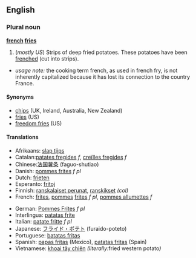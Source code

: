==English==
===Plural noun===
{{wikipedia}}
'''[[french]] [[fries]]'''
#(''mostly US'') Strips of deep fried potatoes.  These potatoes have been [[frenched]] (cut into strips).

*''usage note:'' the cooking term french, as used in french fry, is not inherently capitalized because it has lost its connection to the country France.

====Synonyms====
*[[chips]] (UK, Ireland, Australia, New Zealand)
*[[fries]] (US)
*[[freedom fries]] (US)

====Translations====
{{top}}
*Afrikaans: [[slap tjips]]
*Catalan:[[patates fregides]] ''f'', [[creïlles fregides]] ''f''
*Chinese:[[法国薯条]] (faguo-shutiao)
*Danish: [[pommes frites]] ''f pl''
*Dutch: [[frieten]]
*Esperanto: [[fritoj]]
*Finnish: [[ranskalaiset perunat]], [[ranskikset]] ''(col)''
*French: [[frites]], [[pomme]]s [[frites]] ''f pl'', [[pommes allumettes]] ''f''
{{mid}}
*German: [[Pommes Frites]] ''f pl''
*Interlingua: [[patatas frite]]
*Italian: [[patate fritte]] ''f pl''
*Japanese: [[フライド・ポテト]] (furaido-poteto)
*Portuguese: [[batatas fritas]]
*Spanish: [[papas fritas]] (Mexico), [[patatas fritas]] (Spain)
*Vietnamese: [[khoai tây chiên]] ''(literally: ''fried western potato'')''
{{bottom}}